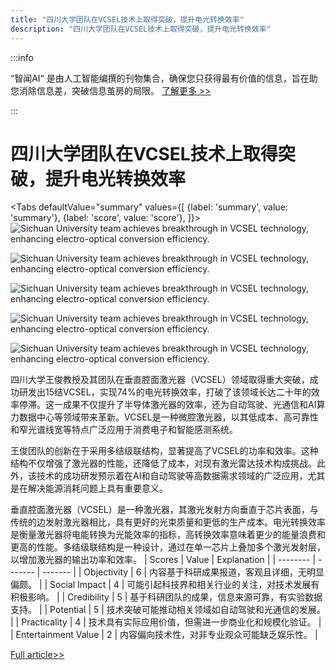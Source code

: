 ```yaml
---
title: "四川大学团队在VCSEL技术上取得突破，提升电光转换效率"
description: "四川大学团队在VCSEL技术上取得突破，提升电光转换效率"
---
```



:::info

“智闻AI“ 是由人工智能编撰的刊物集合，确保您只获得最有价值的信息，旨在助您消除信息差，突破信息茧房的局限。  [了解更多 >>](/)

:::

# 四川大学团队在VCSEL技术上取得突破，提升电光转换效率


<Tabs
	defaultValue="summary"
	values={[
	{label: 'summary', value: 'summary'},
	{label: 'score', value: 'score'},
]}>
<TabItem value="summary">
<img
  src="https://image.informedainews.com/2024/06/07/Ar-qHd-1717727683-0.jpg"
  alt="Sichuan University team achieves breakthrough in VCSEL technology, enhancing electro-optical conversion efficiency."
/>

<img
  src="https://image.informedainews.com/2024/06/07/Ar-Mwe-1717727683-1.jpg"
  alt="Sichuan University team achieves breakthrough in VCSEL technology, enhancing electro-optical conversion efficiency."
/>

<img
  src="https://image.informedainews.com/2024/06/07/Ar-1lW-1717727683-2.jpg"
  alt="Sichuan University team achieves breakthrough in VCSEL technology, enhancing electro-optical conversion efficiency."
/>

<img
  src="https://image.informedainews.com/2024/06/07/Ar-sJn-1717727683-3.jpg"
  alt="Sichuan University team achieves breakthrough in VCSEL technology, enhancing electro-optical conversion efficiency."
/>

<img
  src="https://image.informedainews.com/2024/06/07/Ar-7v7-1717727683-4.jpg"
  alt="Sichuan University team achieves breakthrough in VCSEL technology, enhancing electro-optical conversion efficiency."
/>



四川大学王俊教授及其团队在垂直腔面激光器（VCSEL）领域取得重大突破，成功研发出15结VCSEL，实现74%的电光转换效率，打破了该领域长达二十年的效率停滞。这一成果不仅提升了半导体激光器的效率，还为自动驾驶、光通信和AI算力数据中心等领域带来革新。VCSEL是一种微腔激光器，以其低成本、高可靠性和窄光谱线宽等特点广泛应用于消费电子和智能感测系统。

王俊团队的创新在于采用多结级联结构，显著提高了VCSEL的功率和效率。这种结构不仅增强了激光器的性能，还降低了成本，对现有激光雷达技术构成挑战。此外，该技术的成功研发预示着在AI和自动驾驶等高数据需求领域的广泛应用，尤其是在解决能源消耗问题上具有重要意义。

垂直腔面激光器（VCSEL）是一种激光器，其激光发射方向垂直于芯片表面，与传统的边发射激光器相比，具有更好的光束质量和更低的生产成本。电光转换效率是衡量激光器将电能转换为光能效率的指标，高转换效率意味着更少的能量浪费和更高的性能。多结级联结构是一种设计，通过在单一芯片上叠加多个激光发射层，以增加激光器的输出功率和效率。
</TabItem>
<TabItem value="score">
	| Scores     | Value   | Explanation |
	| -------- | ------- | ------- |
	| Objectivity  | 6    | 内容基于科研成果报道，客观且详细，无明显偏颇。    |
	| Social Impact | 4     | 可能引起科技界和相关行业的关注，对技术发展有积极影响。    |
	| Credibility    | 5    | 基于科研团队的成果，信息来源可靠，有实验数据支持。    |
	| Potential    | 5    | 技术突破可能推动相关领域如自动驾驶和光通信的发展。    |
	| Practicality    | 4    | 技术具有实际应用价值，但需进一步商业化和规模化验证。    |
	| Entertainment Value    | 2    | 内容偏向技术性，对非专业观众可能缺乏娱乐性。    |
</TabItem>
</Tabs>

[Full article>>](https://www.mittrchina.com/news/detail/13362)
